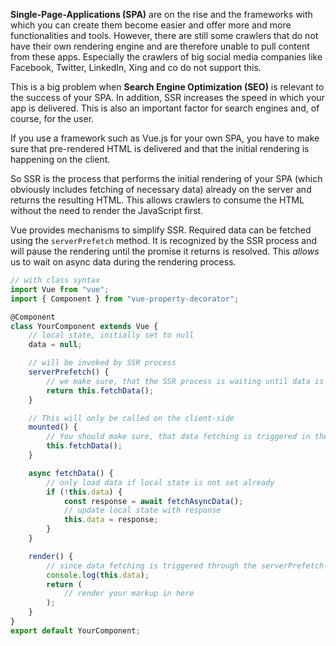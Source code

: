 
<Meta title="Server Side Rendering" subtitle="What is Server-Side-Rendering and why is it relevant for us?" />

**Single-Page-Applications (SPA)** are on the rise and the frameworks with which you can create them become easier and offer more and more functionalities and tools.
However, there are still some crawlers that do not have their own rendering engine and are therefore unable to pull content from these apps. Especially the crawlers of big social media companies like Facebook, Twitter, LinkedIn, Xing and co do not support this.

This is a big problem when **Search Engine Optimization (SEO)** is relevant to the success of your SPA. In addition, SSR increases the speed in which your app is delivered. This is also an important factor for search engines and, of course, for the user.

If you use a framework such as Vue.js for your own SPA, you have to make sure that pre-rendered HTML is delivered and that the initial rendering is happening on the client.

So SSR is the process that performs the initial rendering of your SPA (which obviously includes fetching of necessary data) already on the server and returns the resulting HTML.
This allows crawlers to consume the HTML without the need to render the JavaScript first.

Vue provides mechanisms to simplify SSR. Required data can be fetched using the `serverPrefetch` method. It is recognized by the SSR process and will pause the rendering until the promise it returns is resolved.
This *allows* us to wait on async data during the rendering process.


```typescript
// with class syntax
import Vue from "vue";
import { Component } from "vue-property-decorator";

@Component
class YourComponent extends Vue {
    // local state, initially set to null
    data = null;

    // will be invoked by SSR process
    serverPrefetch() {
        // we make sure, that the SSR process is waiting until data is fetched, by returning the promise of this.fetchData()
        return this.fetchData();
    }

    // This will only be called on the client-side
    mounted() {
        // You should make sure, that data fetching is triggered in the client as well since it is not always clear if a component is always used in SSR-Context
        this.fetchData();
    }

    async fetchData() {
        // only load data if local state is not set already
        if (!this.data) {
            const response = await fetchAsyncData();
            // update local state with response
            this.data = response;
        }
    }

    render() {
        // since data fetching is triggered through the serverPrefetch-method it will exist in local state (if fetching was successful)
        console.log(this.data);
        return (
            // render your markup in here
        );
    }
}
export default YourComponent;
```